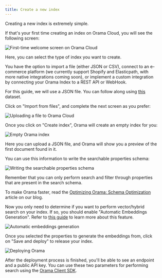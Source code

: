 ```yaml
---
title: Create a new index
---
```


Creating a new index is extremely simple.

If that's your first time creating an index on Orama Cloud, you will see the following screen:

<img
  src='/cloud/guides/working-with-indexes/first-time.png'
  alt='First-time welcome screen on Orama Cloud'
/>

Here, you can select the type of index you want to create.

You have the option to import a file (either JSON or CSV), connect to an e-commerce platform (we currently support Shopify and Elasticpath, with more native integrations coming soon), or implement a custom integration by connecting your Orama Index to a REST API or WebHook.

For this guide, we will use a JSON file. You can follow along using [this](/cloud/guides/example-datasets/games.json) dataset.

Click on "Import from files", and complete the next screen as you prefer:

<img
  src='/cloud/guides/working-with-indexes/uploading-a-file.png'
  alt='Uploading a file to Orama Cloud'
/>

Once you click on "Create index", Orama will create an empty index for you:

<img
  src='/cloud/guides/working-with-indexes/empty-index.png'
  alt='Empty Orama index'
/>

Here you can upload a JSON file, and Orama will show you a preview of the first document found in it.

You can use this information to write the searchable properties schema:

<img
  src='/cloud/guides/working-with-indexes/writing-the-schema.png'
  alt='Writing the searchable properties schema'
/>

Remember that you can only perform search and filter through properties that are present in the search schema.

To make Orama faster, read the [Optimizing Orama: Schema Optimization](https://oramasearch.com/blog/optimizing-orama-schema-optimization) article on our blog.

Now you only need to determine if you want to perform vector/hybrid search on your index. If so, you should enable "Automatic Embeddings Generation". Refer to [this guide](/cloud/orama-ai/automatic-embeddings-generation#automatic-embeddings-generation) to learn more about this feature.

<img
  src='/cloud/guides/working-with-indexes/automatic-embeddings-generation.png'
  alt='Automatic embeddings generation'
/>

Once you selected the properties to generate the embeddings from, click on "Save and deploy" to release your index.

<img
  src='/cloud/guides/working-with-indexes/deploy.png'
  alt='Deploying Orama'
/>

After the deployment process is finished, you'll be able to see an endpoint and a public API key. You can use these two parameters for performing search using the [Orama Client SDK](/cloud/integrating-orama-cloud/javascript-sdk).
